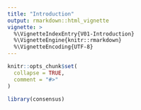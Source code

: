 ```yaml
---
title: "Introduction"
output: rmarkdown::html_vignette
vignette: >
  %\VignetteIndexEntry{V01-Introduction}
  %\VignetteEngine{knitr::rmarkdown}
  %\VignetteEncoding{UTF-8}
---
```


```r
knitr::opts_chunk$set(
  collapse = TRUE,
  comment = "#>"
)
```

```r
library(consensus)
```
